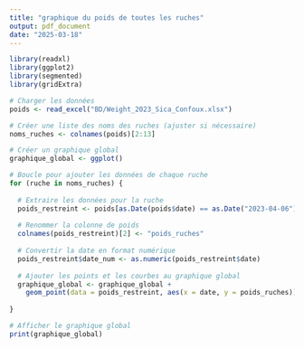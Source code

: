 ```yaml
---
title: "graphique du poids de toutes les ruches"
output: pdf_document
date: "2025-03-18"
---
```


```r
library(readxl)
library(ggplot2)
library(segmented)
library(gridExtra)

# Charger les données
poids <- read_excel("BD/Weight_2023_Sica_Confoux.xlsx")

# Créer une liste des noms des ruches (ajuster si nécessaire)
noms_ruches <- colnames(poids)[2:13]

# Créer un graphique global
graphique_global <- ggplot()

# Boucle pour ajouter les données de chaque ruche
for (ruche in noms_ruches) {
  
  # Extraire les données pour la ruche
  poids_restreint <- poids[as.Date(poids$date) == as.Date("2023-04-06"), c("date", ruche)]
  
  # Renommer la colonne de poids
  colnames(poids_restreint)[2] <- "poids_ruches"
  
  # Convertir la date en format numérique
  poids_restreint$date_num <- as.numeric(poids_restreint$date)
  
  # Ajouter les points et les courbes au graphique global
  graphique_global <- graphique_global +
    geom_point(data = poids_restreint, aes(x = date, y = poids_ruches))  # Points pour chaque ruche
    
}

# Afficher le graphique global
print(graphique_global)


```
